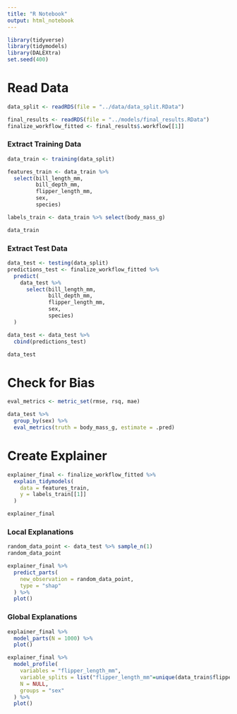 ```yaml
---
title: "R Notebook"
output: html_notebook
---
```


```r
library(tidyverse)
library(tidymodels)
library(DALEXtra)
set.seed(400)
```

# Read Data

```r
data_split <- readRDS(file = "../data/data_split.RData")
```

```r
final_results <- readRDS(file = "../models/final_results.RData")
finalize_workflow_fitted <- final_results$.workflow[[1]]
```

### Extract Training Data

```r
data_train <- training(data_split)

features_train <- data_train %>% 
  select(bill_length_mm, 
         bill_depth_mm, 
         flipper_length_mm, 
         sex, 
         species)

labels_train <- data_train %>% select(body_mass_g)

data_train
```

### Extract Test Data

```r
data_test <- testing(data_split)
predictions_test <- finalize_workflow_fitted %>% 
  predict(
    data_test %>%
      select(bill_length_mm, 
             bill_depth_mm, 
             flipper_length_mm, 
             sex, 
             species)
  )

data_test <- data_test %>%
  cbind(predictions_test)

data_test
```

# Check for Bias

```r
eval_metrics <- metric_set(rmse, rsq, mae)
```

```r
data_test %>%
  group_by(sex) %>%
  eval_metrics(truth = body_mass_g, estimate = .pred)
```

# Create Explainer

```r
explainer_final <- finalize_workflow_fitted %>% 
  explain_tidymodels(
    data = features_train,
    y = labels_train[[1]]
  )

explainer_final
```

### Local Explanations

```r
random_data_point <- data_test %>% sample_n(1)
random_data_point
```

```r
explainer_final %>%
  predict_parts(
    new_observation = random_data_point,
    type = "shap"
  ) %>%
  plot()

```

### Global Explanations

```r
explainer_final %>%
  model_parts(N = 1000) %>%
  plot()

```

```r
explainer_final %>%
  model_profile(
    variables = "flipper_length_mm",
    variable_splits = list("flipper_length_mm"=unique(data_train$flipper_length_mm)),
    N = NULL,
    groups = "sex"
  ) %>%
  plot()
```
